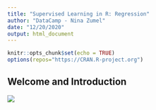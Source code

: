 ---
title: "Supervised Learning in R: Regression"
author: "DataCamp - Nina Zumel"
date: "12/20/2020"
output: html_document
---

```{r setup, include=FALSE}
knitr::opts_chunk$set(echo = TRUE)
options(repos="https://CRAN.R-project.org")
```

## Welcome and Introduction









![](_images/1000.png)

